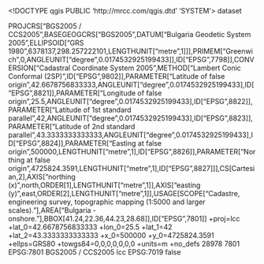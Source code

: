 <!DOCTYPE qgis PUBLIC 'http://mrcc.com/qgis.dtd' 'SYSTEM'>
<qgis version="3.22.9-Bia?owie?a">
  <identifier></identifier>
  <parentidentifier></parentidentifier>
  <language></language>
  <type>dataset</type>
  <title></title>
  <abstract></abstract>
  <links/>
  <fees></fees>
  <encoding></encoding>
  <crs>
    <spatialrefsys>
      <wkt>PROJCRS["BGS2005 / CCS2005",BASEGEOGCRS["BGS2005",DATUM["Bulgaria Geodetic System 2005",ELLIPSOID["GRS 1980",6378137,298.257222101,LENGTHUNIT["metre",1]]],PRIMEM["Greenwich",0,ANGLEUNIT["degree",0.0174532925199433]],ID["EPSG",7798]],CONVERSION["Cadastral Coordinate System 2005",METHOD["Lambert Conic Conformal (2SP)",ID["EPSG",9802]],PARAMETER["Latitude of false origin",42.6678756833333,ANGLEUNIT["degree",0.0174532925199433],ID["EPSG",8821]],PARAMETER["Longitude of false origin",25.5,ANGLEUNIT["degree",0.0174532925199433],ID["EPSG",8822]],PARAMETER["Latitude of 1st standard parallel",42,ANGLEUNIT["degree",0.0174532925199433],ID["EPSG",8823]],PARAMETER["Latitude of 2nd standard parallel",43.3333333333333,ANGLEUNIT["degree",0.0174532925199433],ID["EPSG",8824]],PARAMETER["Easting at false origin",500000,LENGTHUNIT["metre",1],ID["EPSG",8826]],PARAMETER["Northing at false origin",4725824.3591,LENGTHUNIT["metre",1],ID["EPSG",8827]]],CS[Cartesian,2],AXIS["northing (x)",north,ORDER[1],LENGTHUNIT["metre",1]],AXIS["easting (y)",east,ORDER[2],LENGTHUNIT["metre",1]],USAGE[SCOPE["Cadastre, engineering survey, topographic mapping (1:5000 and larger scales)."],AREA["Bulgaria - onshore."],BBOX[41.24,22.36,44.23,28.68]],ID["EPSG",7801]]</wkt>
      <proj4>+proj=lcc +lat_0=42.6678756833333 +lon_0=25.5 +lat_1=42 +lat_2=43.3333333333333 +x_0=500000 +y_0=4725824.3591 +ellps=GRS80 +towgs84=0,0,0,0,0,0,0 +units=m +no_defs</proj4>
      <srsid>28978</srsid>
      <srid>7801</srid>
      <authid>EPSG:7801</authid>
      <description>BGS2005 / CCS2005</description>
      <projectionacronym>lcc</projectionacronym>
      <ellipsoidacronym>EPSG:7019</ellipsoidacronym>
      <geographicflag>false</geographicflag>
    </spatialrefsys>
  </crs>
  <extent/>
</qgis>
